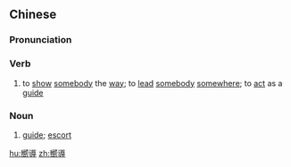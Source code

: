 ==Chinese==
{{zh-forms|s=向导}}

===Pronunciation===
{{zh-pron
|m=xiàngdǎo
|c=hoeng3 dou6
|mn=qz:hiòng-tō͘/tw:hiáng-tō/xm:hiòng-tō/zz:hiàng-tō
|cat=v,n
}}

===Verb===
{{zh-verb}}

# to [[show]] [[somebody]] the [[way]]; to [[lead]] [[somebody]] [[somewhere]]; to [[act]] as a [[guide]]

===Noun===
{{zh-noun}}

# [[guide]]; [[escort]]

[[hu:嚮導]]
[[zh:嚮導]]